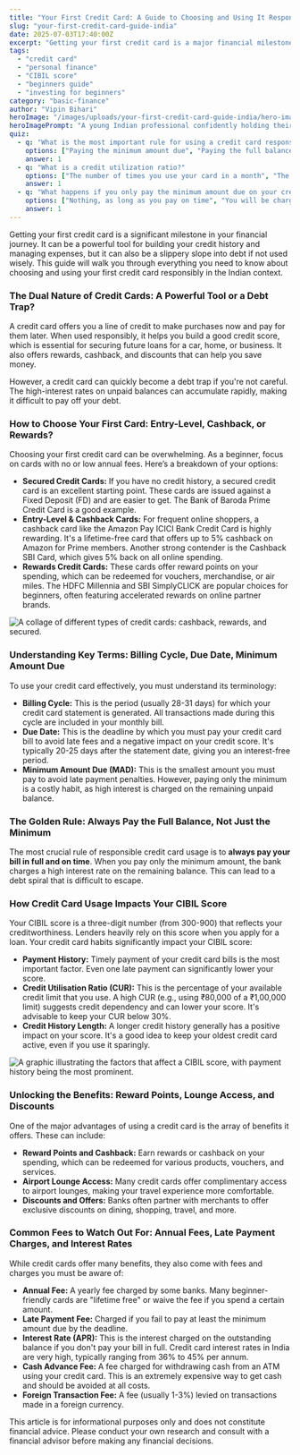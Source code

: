 ```yaml
---
title: "Your First Credit Card: A Guide to Choosing and Using It Responsibly in India"
slug: "your-first-credit-card-guide-india"
date: 2025-07-03T17:40:00Z
excerpt: "Getting your first credit card is a major financial milestone. This guide helps Indian beginners choose the right card, understand key terms, and use it responsibly to build a strong financial future."
tags:
  - "credit card"
  - "personal finance"
  - "CIBIL score"
  - "beginners guide"
  - "investing for beginners"
category: "basic-finance"
author: "Vipin Bihari"
heroImage: "/images/uploads/your-first-credit-card-guide-india/hero-image.jpg"
heroImagePrompt: "A young Indian professional confidently holding their first credit card, with a background showing a mix of online shopping and financial planning elements."
quiz:
  - q: "What is the most important rule for using a credit card responsibly?"
    options: ["Paying the minimum amount due", "Paying the full balance every month", "Using it for all your purchases"]
    answer: 1
  - q: "What is a credit utilization ratio?"
    options: ["The number of times you use your card in a month", "The percentage of your total available credit that you are using", "The ratio of your credit limit to your annual income"]
    answer: 1
  - q: "What happens if you only pay the minimum amount due on your credit card?"
    options: ["Nothing, as long as you pay on time", "You will be charged interest on the remaining balance", "Your credit score will improve"]
    answer: 1
---
```


Getting your first credit card is a significant milestone in your financial journey. It can be a powerful tool for building your credit history and managing expenses, but it can also be a slippery slope into debt if not used wisely. This guide will walk you through everything you need to know about choosing and using your first credit card responsibly in the Indian context.

### The Dual Nature of Credit Cards: A Powerful Tool or a Debt Trap?

A credit card offers you a line of credit to make purchases now and pay for them later. When used responsibly, it helps you build a good credit score, which is essential for securing future loans for a car, home, or business. It also offers rewards, cashback, and discounts that can help you save money.

However, a credit card can quickly become a debt trap if you're not careful. The high-interest rates on unpaid balances can accumulate rapidly, making it difficult to pay off your debt.

### How to Choose Your First Card: Entry-Level, Cashback, or Rewards?

Choosing your first credit card can be overwhelming. As a beginner, focus on cards with no or low annual fees. Here’s a breakdown of your options:

*   **Secured Credit Cards:** If you have no credit history, a secured credit card is an excellent starting point. These cards are issued against a Fixed Deposit (FD) and are easier to get. The Bank of Baroda Prime Credit Card is a good example.
*   **Entry-Level & Cashback Cards:** For frequent online shoppers, a cashback card like the Amazon Pay ICICI Bank Credit Card is highly rewarding. It's a lifetime-free card that offers up to 5% cashback on Amazon for Prime members. Another strong contender is the Cashback SBI Card, which gives 5% back on all online spending.
*   **Rewards Credit Cards:** These cards offer reward points on your spending, which can be redeemed for vouchers, merchandise, or air miles. The HDFC Millennia and SBI SimplyCLICK are popular choices for beginners, often featuring accelerated rewards on online partner brands.

![A collage of different types of credit cards: cashback, rewards, and secured.](/images/uploads/your-first-credit-card-guide-india/credit-card-types.png)

### Understanding Key Terms: Billing Cycle, Due Date, Minimum Amount Due

To use your credit card effectively, you must understand its terminology:

*   **Billing Cycle:** This is the period (usually 28-31 days) for which your credit card statement is generated. All transactions made during this cycle are included in your monthly bill.
*   **Due Date:** This is the deadline by which you must pay your credit card bill to avoid late fees and a negative impact on your credit score. It's typically 20-25 days after the statement date, giving you an interest-free period.
*   **Minimum Amount Due (MAD):** This is the smallest amount you must pay to avoid late payment penalties. However, paying only the minimum is a costly habit, as high interest is charged on the remaining unpaid balance.

### The Golden Rule: Always Pay the Full Balance, Not Just the Minimum

The most crucial rule of responsible credit card usage is to **always pay your bill in full and on time**. When you pay only the minimum amount, the bank charges a high interest rate on the remaining balance. This can lead to a debt spiral that is difficult to escape.

### How Credit Card Usage Impacts Your CIBIL Score

Your CIBIL score is a three-digit number (from 300-900) that reflects your creditworthiness. Lenders heavily rely on this score when you apply for a loan. Your credit card habits significantly impact your CIBIL score:

*   **Payment History:** Timely payment of your credit card bills is the most important factor. Even one late payment can significantly lower your score.
*   **Credit Utilisation Ratio (CUR):** This is the percentage of your available credit limit that you use. A high CUR (e.g., using ₹80,000 of a ₹1,00,000 limit) suggests credit dependency and can lower your score. It's advisable to keep your CUR below 30%.
*   **Credit History Length:** A longer credit history generally has a positive impact on your score. It's a good idea to keep your oldest credit card active, even if you use it sparingly.

![A graphic illustrating the factors that affect a CIBIL score, with payment history being the most prominent.](/images/uploads/your-first-credit-card-guide-india/cibil-score-factors.png)

### Unlocking the Benefits: Reward Points, Lounge Access, and Discounts

One of the major advantages of using a credit card is the array of benefits it offers. These can include:

*   **Reward Points and Cashback:** Earn rewards or cashback on your spending, which can be redeemed for various products, vouchers, and services.
*   **Airport Lounge Access:** Many credit cards offer complimentary access to airport lounges, making your travel experience more comfortable.
*   **Discounts and Offers:** Banks often partner with merchants to offer exclusive discounts on dining, shopping, travel, and more.

### Common Fees to Watch Out For: Annual Fees, Late Payment Charges, and Interest Rates

While credit cards offer many benefits, they also come with fees and charges you must be aware of:

*   **Annual Fee:** A yearly fee charged by some banks. Many beginner-friendly cards are "lifetime free" or waive the fee if you spend a certain amount.
*   **Late Payment Fee:** Charged if you fail to pay at least the minimum amount due by the deadline.
*   **Interest Rate (APR):** This is the interest charged on the outstanding balance if you don't pay your bill in full. Credit card interest rates in India are very high, typically ranging from 36% to 45% per annum.
*   **Cash Advance Fee:** A fee charged for withdrawing cash from an ATM using your credit card. This is an extremely expensive way to get cash and should be avoided at all costs.
*   **Foreign Transaction Fee:** A fee (usually 1-3%) levied on transactions made in a foreign currency.

This article is for informational purposes only and does not constitute financial advice. Please conduct your own research and consult with a financial advisor before making any financial decisions.